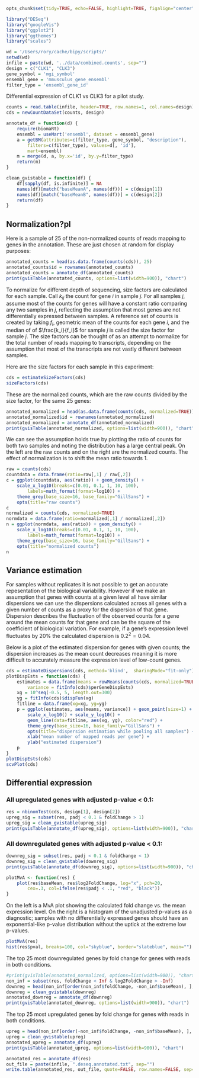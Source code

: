 <!-- Performs DESeq on two UNREPLICATED samples. Uses the blind method when
estimating the dispersions so do not use this if you have replicates as
this will ignore it. Edit the variables in the variables block for
your experiment. You will also want to edit the text to discuss some of
the figures

infile: a file with the rownames as ids with a column for each sample
wd: directory to run the script in
design: describes what the two columns represent
gene_symbol: how to look up the gene symbol using biomaRt
ensembl_gene: how to look up the ensembl gene id using biomaRt
filter_type: the type of identifier that your id is

The biomaRt vignette contains documentation that can help you figure what
these should be:
http://www.bioconductor.org/packages/2.11/bioc/html/biomaRt.html
-->

```r
opts_chunk$set(tidy=TRUE, echo=FALSE, highlight=TRUE, figalign="center", fig.height=6, fig.width=6, message=FALSE, error=FALSE, warning=FALSE, cache=TRUE)
```


```r
library("DESeq")
library("googleVis")
library("ggplot2")
library("ggthemes")
library("scales")
```

```r
wd = '/Users/rory/cache/bipy/scripts/'
setwd(wd)
infile = paste(wd, '../data/combined.counts', sep="")
design = c("CLK1", "CLK3")
gene_symbol = 'mgi_symbol'
ensembl_gene = 'mmusculus_gene_ensembl'
filter_type = 'ensembl_gene_id'
```
Differential expression of CLK1 vs CLK3 for a pilot study.

```r
counts = read.table(infile, header=TRUE, row.names=1, col.names=design)
cds = newCountDataSet(counts, design)
```

```r
annotate_df = function(d) {
	require(biomaRt)
	ensembl = useMart('ensembl', dataset = ensembl_gene)
	a = getBM(attributes=c(filter_type, gene_symbol, "description"),
		filters=c(filter_type), values=d[, 'id'],
		mart=ensembl)
	m = merge(d, a, by.x='id', by.y=filter_type)
	return(m)
}
```

```r
clean_gvistable = function(df) {
	df[sapply(df, is.infinite)] = NA
	names(df)[match("baseMeanA", names(df))] = c(design[1])
	names(df)[match("baseMeanB", names(df))] = c(design[2])
	return(df)
}
```


## Normalization?pl
Here is a sample of 25 of the non-normalized counts of reads mapping to
genes in the annotation. These are just chosen at random for
display purposes:
```r
annotated_counts = head(as.data.frame(counts(cds)), 25)
annotated_counts$id = rownames(annotated_counts)
annotated_counts = annotate_df(annotated_counts)
print(gvisTable(annotated_counts, options=list(width=900)), "chart")
```
To normalize for different depth of sequencing, size factors are calculated
for each sample.
Call $k_{ij}$ the count for gene $i$ in sample $j$.
For all samples $j$, assume most of the counts for genes will have
a constant ratio comparing any two samples in $j$, reflecting the assumption
that most genes are not differentially expressed between samples.
A reference set of
counts is created by taking $f_i$, geometric mean of the counts for each
gene $i$, and the median of of $\frac{k_i}{f_i}$ for sample $j$ is called the size
factor for sample $j$. The size factors can be thought of as an attempt to
normalize for the total number
of reads mapping to transcripts, depending on the assumption that most
of the transcripts are not vastly different between samples.

Here are the size factors for each sample in this experiment:
```r
cds = estimateSizeFactors(cds)
sizeFactors(cds)
```

These are the normalized counts, which are the raw counts divided by
the size factor, for the same 25 genes:
```r
annotated_normalized = head(as.data.frame(counts(cds, normalized=TRUE)), 25)
annotated_normalized$id = rownames(annotated_normalized)
annotated_normalized = annotate_df(annotated_normalized)
print(gvisTable(annotated_normalized, options=list(width=900)), "chart")
```

We can see the assumption holds true by plotting the ratio of counts for
both two samples and noting the distribution has a large central peak.
On the left are the raw counts and on the right are the normalized counts.
The effect of normalization is to shift the mean ratio towards 1.

```r
raw = counts(cds)
countdata = data.frame(ratio=raw[,1] / raw[,2])
c = ggplot(countdata, aes(ratio)) + geom_density() +
	scale_x_log10(breaks=c(0.01, 0.1, 1, 10, 100),
		labels=math_format(format=log10)) +
	theme_grey(base_size=16, base_family="GillSans") +
	opts(title="raw counts")
c
normalized = counts(cds, normalized=TRUE)
normdata = data.frame(ratio=normalized[,1] / normalized[,2])
n = ggplot(normdata, aes(ratio)) + geom_density() +
	scale_x_log10(breaks=c(0.01, 0.1, 1, 10, 100),
		labels=math_format(format=log10)) +
	theme_grey(base_size=16, base_family="GillSans") +
	opts(title="normalized counts")
n
```

## Variance estimation
For samples without replicates it is not possible to get an accurate
repesentation of the biological variability. However if we make an
assumption that genes with counts at a given level all have similar
dispersions we can use the dispersions calculated across all genes with
a given number of counts as a proxy for the dispersion of that gene.
Dispersion describes the fluctuation of the observed counts for a gene
around the mean counts for that gene and can be the square of the
coefficient of biological variation.
For example, if a gene's expression level fluctuates by 20% the
calculated dispersion is
$0.2^2 = 0.04$.

Below is a plot of the estimated dispersion for genes with given counts;
the dispersion increases as the mean count decreases meaning it is
more difficult to accurately measure the expression level of
low-count genes.

```r
cds = estimateDispersions(cds, method='blind',  sharingMode="fit-only")
plotDispEsts = function(cds) {
	estimates = data.frame(means = rowMeans(counts(cds, normalized=TRUE)),
		variance = fitInfo(cds)$perGeneDispEsts)
	xg = 10^seq(-0.5, 5, length.out=300)
	yg = fitInfo(cds)$dispFun(xg)
	fitline = data.frame(xg=xg, yg=yg)
	p = ggplot(estimates, aes(means, variance)) + geom_point(size=1) +
		scale_x_log10() + scale_y_log10() +
		geom_line(data=fitline, aes(xg, yg), color="red") +
		theme_grey(base_size=16, base_family="GillSans") +
		opts(title="dispersion estimation while pooling all samples") +
		xlab("mean number of mapped reads per gene") +
		ylab("estimated dispersion")
	p
}
plotDispEsts(cds)
scvPlot(cds)
```



## Differential expression
### All upregulated genes with adjusted p-value < 0.1:
```r
res = nbinomTest(cds, design[1], design[2])
upreg_sig = subset(res, padj < 0.1 & foldChange > 1)
upreg_sig = clean_gvistable(upreg_sig)
print(gvisTable(annotate_df(upreg_sig), options=list(width=900)), "chart")
```

### All downregulated genes with adjusted p-value < 0.1:
```r
downreg_sig = subset(res, padj < 0.1 & foldChange < 1)
downreg_sig = clean_gvistable(downreg_sig)
print(gvisTable(annotate_df(downreg_sig), options=list(width=900)), "chart")
```

```r
plotMvA <- function(res) {
    plot(res$baseMean, res$log2FoldChange, log="x", pch=20,
		cex=.3, col=ifelse(res$padj < .1, "red", "black"))
}
```

On the left is a MvA plot showing the calculated fold change vs. the mean
expression level. On the right is a histogram of the unadjusted p-values
as a diagnostic; samples with no differentially expressed genes should
have an exponential-like p-value distribution without the uptick at the
extreme low p-values.

```r
plotMvA(res)
hist(res$pval, breaks=100, col="skyblue", border="slateblue", main="")
```

The top 25 most downregulated genes by fold change for genes with reads
in both conditions.
```r
#print(gvisTable(annotated_normalized, options=list(width=900)), "chart")
non_inf = subset(res, foldChange < Inf & log2FoldChange > -Inf)
downreg = head(non_inf[order(non_inf$foldChange, -non_inf$baseMean), ], 25)
downreg = clean_gvistable(downreg)
annotated_downreg = annotate_df(downreg)
print(gvisTable(annotated_downreg, options=list(width=900)), "chart")
```
The top 25 most upregulated genes by fold change for genes with reads
in both conditions.
```r
upreg = head(non_inf[order(-non_inf$foldChange, -non_inf$baseMean), ], 25)
upreg = clean_gvistable(upreg)
annotated_upreg = annotate_df(upreg)
print(gvisTable(annotated_upreg, options=list(width=900)), "chart")
```

```r
annotated_res = annotate_df(res)
out_file = paste(infile, ".deseq.annotated.txt", sep="")
write.table(annotated_res, out_file, quote=FALSE, row.names=FALSE, sep="\t")
```

